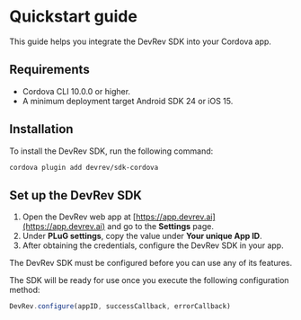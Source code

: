 # Quickstart guide

This guide helps you integrate the DevRev SDK into your Cordova app.

## Requirements

- Cordova CLI 10.0.0 or higher.
- A minimum deployment target Android SDK 24 or iOS 15.

## Installation

To install the DevRev SDK, run the following command:

```sh
cordova plugin add devrev/sdk-cordova
```

## Set up the DevRev SDK

1. Open the DevRev web app at [https://app.devrev.ai](https://app.devrev.ai) and go to the **Settings** page.
2. Under **PLuG settings**, copy the value under **Your unique App ID**.
3. After obtaining the credentials, configure the DevRev SDK in your app.

<Callout intent="note">
The DevRev SDK must be configured before you can use any of its features.
</Callout>

The SDK will be ready for use once you execute the following configuration method:

```javascript
DevRev.configure(appID, successCallback, errorCallback)
```
